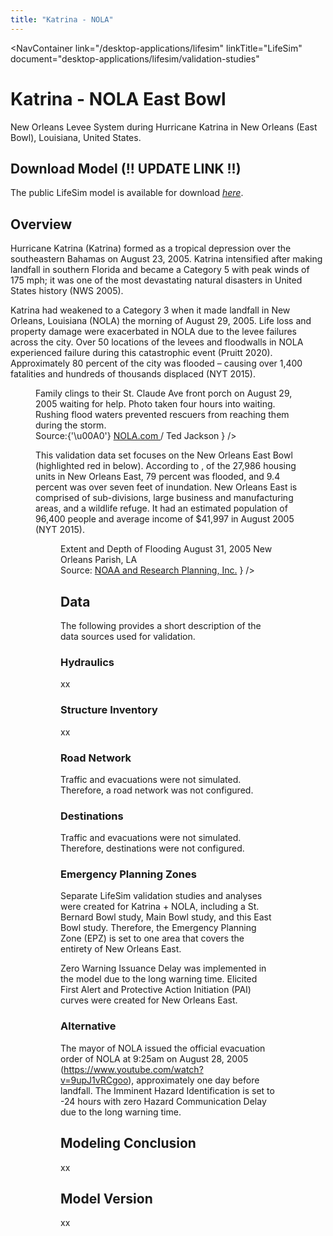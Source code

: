 ```yaml
---
title: "Katrina - NOLA"
---
```



<NavContainer 
  link="/desktop-applications/lifesim"
  linkTitle="LifeSim"
  document="desktop-applications/lifesim/validation-studies"
></NavContainer>

# Katrina - NOLA East Bowl

New Orleans Levee System during Hurricane Katrina in New Orleans (East Bowl), Louisiana, United States.

## Download Model (!! UPDATE LINK !!)

The public LifeSim model is available for download <a href="https://www.rmc.usace.army.mil/Software/LifeSim/" target="_blank" rel="noopener noreferrer">*here*</a>.

## Overview

Hurricane Katrina (Katrina) formed as a tropical depression over the southeastern Bahamas on August 23, 2005. Katrina intensified after making landfall in southern Florida and became a 
Category 5 with peak winds of 175 mph; it was one of the most devastating natural disasters in United States history (NWS 2005).

Katrina had weakened to a Category 3 when it made landfall in New Orleans, Louisiana (NOLA) the morning of August 29, 2005. Life loss and property damage were exacerbated in NOLA due to 
the levee failures across the city. Over 50 locations of the levees and floodwalls in NOLA experienced failure during this catastrophic event (Pruitt 2020). Approximately 80 percent of 
the city was flooded – causing over 1,400 fatalities and hundreds of thousands displaced (NYT 2015). 

<Figure
  figKey="nola-flooded-home"
  src="figures/desktop-applications/lifesim/validation-studies/v1.0/figures/figure15.png"
  alt="Family awaiting rescue clinging to their flooded front porch."
  caption={
    <>
      Family clings to their St. Claude Ave front porch on August 29, 2005 waiting for help. Photo taken four hours into waiting. Rushing flood waters prevented rescuers from 
      reaching them during the storm.
      <br />
      Source:{'\u00A0'}
        <a 
          href="https://www.nola.com/multimedia/photos/remembering-hurricane-katrina-18-years-later-photos-after-the-storm-in-new-orleans/collection_1ae901f2-ca7a-11e9-a269-c31141550f2b.html#7">
          NOLA.com
        </a> / Ted Jackson
    </>
  }
/>

This validation data set focuses on the New Orleans East Bowl (highlighted red in <FigReference figKey="katrina-nola-map"/> below). According to <FigReference figKey="katrina-nola-map"/>, 
of the 27,986 housing units in New Orleans East, 79 percent 
was flooded, and 9.4 percent was over seven feet of inundation. New Orleans East is comprised of sub-divisions, large business and manufacturing areas, and a wildlife refuge. It had an 
estimated population of 96,400 people and average income of $41,997 in August 2005 (NYT 2015). 

<Figure
  figKey="katrina-nola-map"
  src="figures/desktop-applications/lifesim/validation-studies/v1.0/figures/figure16.png"
  alt="NOLA inundation map August 31, 2005"
  caption={
    <>
      Extent and Depth of Flooding August 31, 2005 New Orleans Parish, LA
      <br />
      Source: <a href="https://nola.gov/nola/media/Safety-and-Permits/floodplain-management/Extent-Depth-of-Flooding-Katrina.pdf">NOAA and Research Planning, Inc.</a>
    </>
  }
/>

## Data

The following provides a short description of the data sources used for validation.

### Hydraulics

xx

### Structure Inventory

xx

### Road Network

Traffic and evacuations were not simulated. Therefore, a road network was not configured.

### Destinations

Traffic and evacuations were not simulated. Therefore, destinations were not configured.

### Emergency Planning Zones

Separate LifeSim validation studies and analyses were created for Katrina + NOLA, including a St. Bernard Bowl study, Main Bowl study, and this East Bowl study. Therefore, the 
Emergency Planning Zone (EPZ) is set to one area that covers the entirety of New Orleans East. 

Zero Warning Issuance Delay was implemented in the model due to the long warning time. Elicited First Alert and Protective Action Initiation (PAI) curves were created for New Orleans East.

### Alternative

The mayor of NOLA issued the official evacuation order of NOLA at 9:25am on August 28, 2005 (https://www.youtube.com/watch?v=9upJ1vRCgoo), approximately one day before landfall. The 
Imminent Hazard Identification is set to -24 hours with zero Hazard Communication Delay due to the long warning time. 

## Modeling Conclusion

xx

## Model Version

xx

<CitationFootnote />